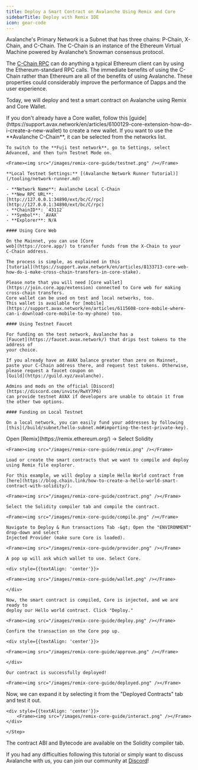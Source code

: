 ```yaml
---
title: Deploy a Smart Contract on Avalanche Using Remix and Core
sidebarTitle: Deploy with Remix IDE
icon: gear-code
---
```


Avalanche's Primary Network is a Subnet that has three chains: P-Chain, X-Chain,
and C-Chain. The C-Chain is an instance of the Ethereum Virtual Machine powered
by Avalanche’s Snowman consensus protocol.

The [C-Chain RPC](/reference/avalanchego/c-chain/api.md) can do anything a typical Ethereum
client can by using the Ethereum-standard RPC calls. The immediate benefits of
using the C-Chain rather than Ethereum are all of the benefits of using
Avalanche. These properties could considerably improve the performance of
Dapps and the user experience.

Today, we will deploy and test a smart contract on Avalanche using Remix and Core Wallet.

<Steps>
  <Step title="Setting up Core">
    If you don't already have a Core wallet, follow this
    [guide](https://support.avax.network/en/articles/6100129-core-extension-how-do-i-create-a-new-wallet)
    to create a new wallet. If you want to use the **Avalanche C-Chain**, it can be selected from the networks list.

    To switch to the **Fuji test network**, go to Settings, select Advanced, and then turn Testnet Mode on.

    <Frame><img src="/images/remix-core-guide/testnet.png" /></Frame>

    **Local Testnet Settings:** [(Avalanche Network Runner Tutorial)](/tooling/network-runner.md)

    - **Network Name**: Avalanche Local C-Chain
    - **New RPC URL**:
    [http://127.0.0.1:34890/ext/bc/C/rpc](http://127.0.0.1:34890/ext/bc/C/rpc)
    - **ChainID**: `43112`
    - **Symbol**: `AVAX`
    - **Explorer**: N/A

  </Step>

  <Step title="Funding Your C-Chain Address">

    #### Using Core Web

    On the Mainnet, you can use [Core
    web](https://core.app/) to transfer funds from the X-Chain to your
    C-Chain address.
    
    The process is simple, as explained in this
    [tutorial](https://support.avax.network/en/articles/8133713-core-web-how-do-i-make-cross-chain-transfers-in-core-stake).
    
    Please note that you will need [Core wallet](https://join.core.app/extension) connected to Core web for making cross-chain transfers.
    Core wallet can be used on test and local networks, too. 
    This wallet is available for [mobile](https://support.avax.network/en/articles/6115608-core-mobile-where-can-i-download-core-mobile-to-my-phone) too.

    #### Using Testnet Faucet

    For funding on the test network, Avalanche has a
    [Faucet](https://faucet.avax.network/) that drips test tokens to the address of
    your choice.
    
    If you already have an AVAX balance greater than zero on Mainnet, 
    paste your C-Chain address there, and request test tokens. Otherwise, 
    please request a faucet coupon on 
    [Guild](https://guild.xyz/avalanche).
    
    Admins and mods on the official [Discord](https://discord.com/invite/RwXY7P6)
    can provide testnet AVAX if developers are unable to obtain it from the other two options.

    #### Funding on Local Testnet

    On a local network, you can easily fund your addresses by following
    [this](/build/subnet/hello-subnet.md#importing-the-test-private-key).
  </Step>

  <Step title="Connect Core and Deploy a Smart Contract Using Remix">
    Open [Remix](https://remix.ethereum.org/) -&gt; Select Solidity

    <Frame><img src="/images/remix-core-guide/remix.png" /></Frame>

    Load or create the smart contracts that we want to compile and deploy using Remix file explorer.

    For this example, we will deploy a simple Hello World contract from [here](https://blog.chain.link/how-to-create-a-hello-world-smart-contract-with-solidity/).

    <Frame><img src="/images/remix-core-guide/contract.png" /></Frame>

    Select the Solidity compiler tab and compile the contract.

    <Frame><img src="/images/remix-core-guide/compile.png" /></Frame>

    Navigate to Deploy & Run transactions Tab -&gt; Open the "ENVIRONMENT" drop-down and select
    Injected Provider (make sure Core is loaded).

    <Frame><img src="/images/remix-core-guide/provider.png" /></Frame>

    A pop up will ask which wallet to use. Select Core.

    <div style={{textAlign: 'center'}}>

    <Frame><img src="/images/remix-core-guide/wallet.png" /></Frame>

    </div>

    Now, the smart contract is compiled, Core is injected, and we are ready to
    deploy our Hello world contract. Click "Deploy."

    <Frame><img src="/images/remix-core-guide/deploy.png" /></Frame>

    Confirm the transaction on the Core pop up.

    <div style={{textAlign: 'center'}}>

    <Frame><img src="/images/remix-core-guide/approve.png" /></Frame>

    </div>

    Our contract is successfully deployed!

    <Frame><img src="/images/remix-core-guide/deployed.png" /></Frame>
  </Step>

  <Step title="Testing your Contract">
    Now, we can expand it by selecting it from the "Deployed Contracts" tab and test it out.

    <div style={{textAlign: 'center'}}>
        <Frame><img src="/images/remix-core-guide/interact.png" /></Frame>
    </div>

    </Step>
</Steps>

The contract ABI and Bytecode are available on the Solidity compiler tab.

If you had any difficulties following this tutorial or simply want to discuss
Avalanche with us, you can join our community at [Discord](https://chat.avalabs.org/)!
